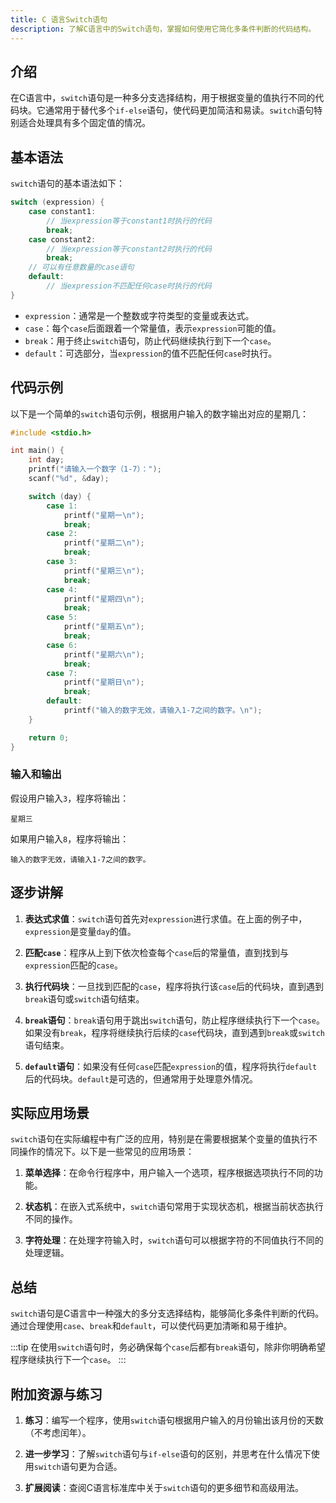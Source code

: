 ```yaml
---
title: C 语言Switch语句
description: 了解C语言中的Switch语句，掌握如何使用它简化多条件判断的代码结构。
---
```


## 介绍

在C语言中，`switch`语句是一种多分支选择结构，用于根据变量的值执行不同的代码块。它通常用于替代多个`if-else`语句，使代码更加简洁和易读。`switch`语句特别适合处理具有多个固定值的情况。

## 基本语法

`switch`语句的基本语法如下：

```c
switch (expression) {
    case constant1:
        // 当expression等于constant1时执行的代码
        break;
    case constant2:
        // 当expression等于constant2时执行的代码
        break;
    // 可以有任意数量的case语句
    default:
        // 当expression不匹配任何case时执行的代码
}
```

- `expression`：通常是一个整数或字符类型的变量或表达式。
- `case`：每个`case`后面跟着一个常量值，表示`expression`可能的值。
- `break`：用于终止`switch`语句，防止代码继续执行到下一个`case`。
- `default`：可选部分，当`expression`的值不匹配任何`case`时执行。

## 代码示例

以下是一个简单的`switch`语句示例，根据用户输入的数字输出对应的星期几：

```c
#include <stdio.h>

int main() {
    int day;
    printf("请输入一个数字（1-7）：");
    scanf("%d", &day);

    switch (day) {
        case 1:
            printf("星期一\n");
            break;
        case 2:
            printf("星期二\n");
            break;
        case 3:
            printf("星期三\n");
            break;
        case 4:
            printf("星期四\n");
            break;
        case 5:
            printf("星期五\n");
            break;
        case 6:
            printf("星期六\n");
            break;
        case 7:
            printf("星期日\n");
            break;
        default:
            printf("输入的数字无效，请输入1-7之间的数字。\n");
    }

    return 0;
}
```

### 输入和输出

假设用户输入`3`，程序将输出：

```
星期三
```

如果用户输入`8`，程序将输出：

```
输入的数字无效，请输入1-7之间的数字。
```

## 逐步讲解

1. **表达式求值**：`switch`语句首先对`expression`进行求值。在上面的例子中，`expression`是变量`day`的值。

2. **匹配`case`**：程序从上到下依次检查每个`case`后的常量值，直到找到与`expression`匹配的`case`。

3. **执行代码块**：一旦找到匹配的`case`，程序将执行该`case`后的代码块，直到遇到`break`语句或`switch`语句结束。

4. **`break`语句**：`break`语句用于跳出`switch`语句，防止程序继续执行下一个`case`。如果没有`break`，程序将继续执行后续的`case`代码块，直到遇到`break`或`switch`语句结束。

5. **`default`语句**：如果没有任何`case`匹配`expression`的值，程序将执行`default`后的代码块。`default`是可选的，但通常用于处理意外情况。

## 实际应用场景

`switch`语句在实际编程中有广泛的应用，特别是在需要根据某个变量的值执行不同操作的情况下。以下是一些常见的应用场景：

1. **菜单选择**：在命令行程序中，用户输入一个选项，程序根据选项执行不同的功能。

2. **状态机**：在嵌入式系统中，`switch`语句常用于实现状态机，根据当前状态执行不同的操作。

3. **字符处理**：在处理字符输入时，`switch`语句可以根据字符的不同值执行不同的处理逻辑。

## 总结

`switch`语句是C语言中一种强大的多分支选择结构，能够简化多条件判断的代码。通过合理使用`case`、`break`和`default`，可以使代码更加清晰和易于维护。

:::tip
在使用`switch`语句时，务必确保每个`case`后都有`break`语句，除非你明确希望程序继续执行下一个`case`。
:::

## 附加资源与练习

1. **练习**：编写一个程序，使用`switch`语句根据用户输入的月份输出该月份的天数（不考虑闰年）。

2. **进一步学习**：了解`switch`语句与`if-else`语句的区别，并思考在什么情况下使用`switch`语句更为合适。

3. **扩展阅读**：查阅C语言标准库中关于`switch`语句的更多细节和高级用法。